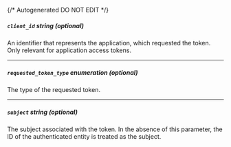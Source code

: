 {/* Autogenerated DO NOT EDIT  */}

##### `client_id` _string (optional)_
An identifier that represents the application, which requested the
token. Only relevant for application access tokens.


---
##### `requested_token_type` _enumeration (optional)_
The type of the requested token.
<Collapsible openLabel={Labels.showProperties} closeLabel={Labels.hideProperties}>
    <AuthTokenRequestedTokenType/>
</Collapsible>

---
##### `subject` _string (optional)_
The subject associated with the token. In the absence of this
parameter, the ID of the authenticated entity is treated as the
subject.



